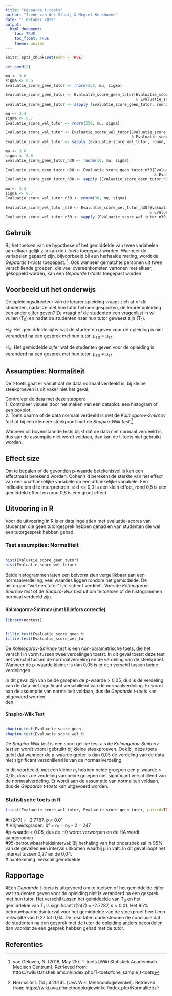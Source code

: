 ```yaml
---
title: "Gepaarde t-toets"
author: "Irene van der Staaij & Megiel Kerkhoven"
date: "1 Oktober 2019"
output: 
  html_document:
    toc: TRUE
    toc_float: TRUE
    theme: united
---
```

<style>
  .col2 {
    columns: 2 200px;         /* number of columns and width in pixels*/
    -webkit-columns: 2 200px; /* chrome, safari */
    -moz-columns: 2 200px;    /* firefox */
  }
</style>

```r
knitr::opts_chunk$set(echo = TRUE)
```

```r
set.seed(2)

mu <- 3.6
sigma <- 0.6
Evaluatie_score_geen_tutor <- rnorm(250, mu, sigma)

Evaluatie_score_geen_tutor <- Evaluatie_score_geen_tutor[Evaluatie_score_geen_tutor <= 5 
                                                         & Evaluatie_score_geen_tutor >= 1]
Evaluatie_score_geen_tutor <- sapply (Evaluatie_score_geen_tutor, round, 3)

mu <- 3.4
sigma <- 0.7
Evaluatie_score_wel_tutor <- rnorm(250, mu, sigma)

Evaluatie_score_wel_tutor <- Evaluatie_score_wel_tutor[Evaluatie_score_wel_tutor <= 5 
                                                       & Evaluatie_score_wel_tutor >= 1]
Evaluatie_score_wel_tutor <- sapply (Evaluatie_score_wel_tutor, round, 3)

mu <- 3.6
sigma <- 0.6
Evaluatie_score_geen_tutor_n30 <- rnorm(30, mu, sigma)

Evaluatie_score_geen_tutor_n30 <- Evaluatie_score_geen_tutor_n30[Evaluatie_score_geen_tutor_n30 <= 5 
                                                                 & Evaluatie_score_geen_tutor_n30 >= 1]
Evaluatie_score_geen_tutor_n30 <- sapply (Evaluatie_score_geen_tutor_n30, round, 3)

mu <- 3.4
sigma <- 0.7
Evaluatie_score_wel_tutor_n30 <- rnorm(30, mu, sigma)

Evaluatie_score_wel_tutor_n30 <- Evaluatie_score_wel_tutor_n30[Evaluatie_score_wel_tutor_n30 <= 5 
                                                               & Evaluatie_score_wel_tutor_n30 >= 1]
Evaluatie_score_wel_tutor_n30 <- sapply (Evaluatie_score_wel_tutor_n30, round, 3)
```

## Gebruik
Bij het toetsen van de hypothese of het gemiddelde van twee variabelen aan elkaar gelijk zijn kan de *t-toets* toegepast worden.  Wanneer de variabelen gepaard zijn, bijvoorbeeld bij een herhaalde meting, wordt de *Gepaarde t-toets*  toegepast. [^1]. Ook wanneer gematchte personen uit twee verschillende groepen, die veel overeenkomsten vertonen met elkaar, gekoppeld worden, kan een *Gepaarde t-toets* toegepast worden.

## Voorbeeld uit het onderwijs
De opleidingsdirecteur van de lerarenopleiding vraagt zich af of de studenten, nadat ze met hun tutor hebben gesproken, de lerarenopleiding een ander cijfer geven? Ze vraagt of de studenten een vragenlijst in wil vullen (T~0~) en nadat de studenten naar hun tutor geweest zijn (T~1~). 

H~0~: Het gemiddelde cijfer wat de studenten geven voor de opleiding is niet veranderd na een gesprek met hun tutor, µ~T0~ = µ~T1~. 

H~A~: Het gemiddelde cijfer wat de studenten geven voor de opleiding is veranderd na een gesprek met hun tutor, µ~T0~ ≠ µ~T1~. 

## Assumpties: Normaliteit
De t-toets gaat er vanuit dat de data normaal verdeeld is, bij kleine steekproeven is dit vaker niet het geval. 

Controleer de data met deze stappen:  
1. Controleer visueel door het maken van een dataplot: een histogram of een boxplot.  
2. Toets daarna of de data normaal verdeeld is met de *Kolmogorov-Smirnov test* of bij een kleinere steekproef met de *Shapiro-Wilk test* [^2]. 

Wanneer uit bovenstaande tests blijkt dat de data niet normaal verdeeld is, dus aan de assumptie niet wordt voldaan, dan kan de t-toets niet gebruikt worden.

## Effect size
Om te bepalen of de gevonden p-waarde betekenisvol is kan een effectmaat berekend worden. Cohen's d berekent de sterkte van het effect van een onafhankelijke variabele op een afhankelijke variabele. Een indicatie om d te interpreteren is: d <= 0,3 is een klein effect, rond 0,5 is een gemiddeld effect en rond 0,8 is een groot effect.  

## Uitvoering in R
Voor de uitvoering in R is er data ingeladen met evaluatie-scores van studenten die geen tutorgesprek hebben gehad en van studenten die wel een tutorgesprek hebben gehad. 


### Test assumpties: Normaliteit
<div class="col2">
```r
hist(Evaluatie_score_geen_tutor)
hist(Evaluatie_score_wel_tutor)
```
</div>

Beide histogrammen laten een belvorm zien vergelijkbaar aan een normaalverdeling, veel waardes liggen rondom het gemiddelde. De historgam "wel een tutor" lijkt scheef verdeelt. Voer de *Kolmogorov-Smirnov test* of de *Shapiro-Wilk test* uit om te toetsen of de histogrammen normaal verdeeld zijn.  

### {.tabset .tabset-fade .tabset.pills}
#### Kolmogorov-Smirnov (met Lilliefors correctie)
```r
library(nortest)
```
<div class ="col2">
```` r
lillie.test(Evaluatie_score_geen_tutor)
lillie.test(Evaluatie_score_wel_tutor)
````
</div>

De *Kolmogorov-Smirnov* test is een non-parametrische toets, die het verschil in vorm tussen twee verdelingen toetst. In dit geval toetst deze test het verschil tussen de normaalverdeling en de verdeling van de steekproef. Wanneer de p-waarde kleiner is dan 0,05 is er een verschil tussen beide verdelingen.  

In dit geval zijn van beide groepen de p-waarde > 0,05, dus is de verdeling van de data niet significant verschillend van de normaalverdeling. Er wordt aan de assumptie van normaliteit voldaan, dus de *Gepaarde t-toets* kan uitgevoerd worden.  
den.

#### Shapiro-Wilk Test
<div class ="col2">
``` r
shapiro.test(Evaluatie_score_geen_tutor_n30)
shapiro.test(Evaluatie_score_wel_tutor_n30)
```
</div>

De *Shapiro-Wilk test* is een soort gelijke test als de *Kolmogorov-Smirnov test* en wordt vooral gebruikt bij kleine steekproeven. Ook bij deze toets geldt dat wanneer de p-waarde groter is dan 0,05 de verdeling van de data niet significant verschillend is van de normaalverdeling.  

In dit voorbeeld, met een kleine *n*, hebben beide groepen een p-waarde > 0,05, dus is de verdeling van beide groepen niet significant verschillend van de normaalverdeling. Er wordt aan de assumptie van normaliteit voldaan, dus de *Gepaarde t-toets* kan uitgevoerd worden.  


### Statistische toets in R

```r
t.test(Evaluatie_score_wel_tutor, Evaluatie_score_geen_tutor, paired=TRUE)
```
#t (247) = -2.7787, p < 0.01  
# Vrijheidsgraden: df = n~1~ + n~2~  - 2 = 247  
#p-waarde < 0.05, dus de H0 wordt verworpen en de HA wordt aangenomen  
#95-betrouwbaarheidsinterval: Bij herhaling van het onderzoek zal in 95% van de gevallen een interval uitkomen waarbij µ in valt. In dit geval loopt het interval tussen 0,27 en de 0,04.  
# aantekening: verschil gemiddelde 

## Rapportage
#Een *Gepaarde t-toets* is uitgevoerd om te toetsen of het gemiddelde cijfer wat studenten geven voor de opleiding niet is veranderd na een gesprek met hun tutor. Het verschil tussen het gemiddelde van T~0~ en het gemiddelde van T~1~ is significant *t*(247) = -2.7787, *p* < 0,01. Het 95% betrouwbaarheidsinterval voor het gemiddelde van de steekproef heeft een reikwijdte van 0,27 tot 0,04. De resultaten ondersteunen de conclusie dat de studenten na een gesprek met de tutor de opleiding anders beoordelen dan voordat ze een gesprek hebben gehad met de tutor. 

## Referenties
[^1]: van Geloven, N. (2016, May 25). T-toets [Wiki Statistiek Academisch Medisch Centrum]. Retrieved from: https://wikistatistiek.amc.nl/index.php/T-toets#one_sample_t-toets  
[^2]: Normaliteit. (14 jul 2014). [UvA Wiki Methodologiewinkel]. Retrieved from: https://wiki.uva.nl/methodologiewinkel/index.php/Normaliteit  
[^3]: The Statistics Tutor’s  Quick Guide to Commonly Used Statistical Tests  - Ellen Marshall, University of Sheffield 

